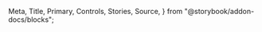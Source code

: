   Meta,
  Title,
  Primary,
  Controls,
  Stories,
  Source,
} from "@storybook/addon-docs/blocks";

<Meta isTemplate title="How to use Slider" />

<Title />
適用 : 圖層清單、透明度、數值選擇；可以搭配其他元件如 Checkbox 來使用

<Primary />

# Controls

<Controls />

---

# Usage API

初始化 Slider 元件，帶入參數 `parentDOM` 及 `options` 物件，並設定內部屬性。
(兩參數皆為可選值，若沒有帶入則會套用內部預設值)

```javascript
new Slider(parentDOM, (options = {}));
```

>### parameters 參數設定
- <span className="sb-unstyled font-black">parentDOM</span>
  <span className="sb-unstyled data-type element">HTMLElement</span>  
  ```html
  <!--  要放入的container -->
  <div id="slider_1"></div>
  ```  
  <br/>
  ```javascript
  const sliderParent = document.getElementById("slider_1");
  const sliderInstance = new Slider(sliderParent, {initValue: 79});
  ```  
  <br/>

- <span className="sb-unstyled font-black"> options</span>
  <span className="sb-unstyled data-type">object</span>  
  各屬性傳入型別可參考上方 Control 說明，以下 option 設定值為內部預設值。  

  ```javascript
  const sliderOptions = {
    min:1,
    max:100,
    initValue:0,
    step:1,
    range:false,
    theme:'var(--color-primary-500)',
    thumbImg:null,
    classes:['slider'],
    handler:null,
    disabled:false
  }
  ```
<br />

> ### properties 內部屬性
> <span class="sb-unstyled data-type readonly">Read-only</span><span className="sb-unstyled">可以操作的屬性皆須使用methods來更改</span>

<div className="sb-unstyled table-container overflow-hidden">
<table className="sb-unstyled table-content">
  <thead>
    <tr className="text-center">
      <td>property</td><td>descriptions</td>
    </tr>
  </thead>
  <tbody>
    <tr><td className="font-bold">options</td><td>該 Slider 元件的 options 參數設定</td></tr>
    <tr><td className="font-bold">childrens</td><td>指向該 Slider 元件的兩個子元件 [ `Sliderbar`, `SliderThumb`] (禁止從外部更改子元件設定)</td></tr>
    <tr><td className="font-bold">thumb</td><td>指向 `SliderThumb` 子元件</td></tr>
    <tr><td className="font-bold">bar</td><td>指向 `SliderBar` 子元件</td></tr>
  </tbody>
</table>
</div>  

<br/>

> ### methods 方法
> 提供外部控制方法調整內部屬性值  

  <p className="sb-unstyled font-bold text-yellow-500">Quick reference</p>
  <div className="sb-unstyled table-container overflow-hidden">
  <table className="sb-unstyled table-content">
    <thead>
      <tr className="text-center">
        <td>methods</td><td>descriptions</td><td>inherit</td>
      </tr>
    </thead>
    <tbody>
      <tr><td className="font-bold">`.getElem()`</td><td>回傳該元件渲染的 DOM 節點元素</td><td>`BaseComponent`</td></tr>
      <tr><td className="font-bold">`.getValue()`</td><td>回傳該元件的 slider 數值</td></tr>
      <tr><td className="font-bold">`.setValue(val)`</td><td>傳入要設定的 slider 數值，如果是 range-type 則傳入 `[ startVal, endVal ]`</td></tr>
      <tr><td className="font-bold">`.changeTheme(HEXstring)`</td><td>更改主題色</td></tr>
      <tr><td className="font-bold">`.setDisabled(boolean)`</td><td>更改顯示/操作與否</td></tr>

    </tbody>
  </table>
  </div>

  <span className="sb-unstyled methods">.getElem()</span>
   - **Returns**  
   回傳主元件的DOM節點(HTMLElement) - `<input/>`  
  ``` javascript
    let sliderElem = Slider.getElem(); // return an DOM HTMLElement
  ```
  <span className="sb-unstyled methods">.getValue()</span>  
    - **Returns**  
    回傳該元件的 slider 數值，如果是range則會回傳一個陣列
  ``` javascript
    let value = Slider.getValue(); // 30
  ```
  <span className="sb-unstyled methods">.setValue(val)</span>
   - **Parameters**  
  傳入數值更改value值，如果是range則傳入一陣列
  ``` javascript
    Slider.setValue(45);
  console.log(Slider.getValue()); // 45
  ```
  <span className="sb-unstyled methods">.changeTheme(HEX)</span>
   - **Parameters**  
    參數可以放入任一HEX色碼，用來改變主題色
  ``` javascript
    Slider.changeTheme("#878787");
  ```
  <span className="sb-unstyled methods">.setDisabled(boolean)</span>
   - **Parameters**  
  傳入boolean值更改disabled狀態
  ``` javascript
    Slider.setDisabled(true); //Slider will become disabled
  ```
